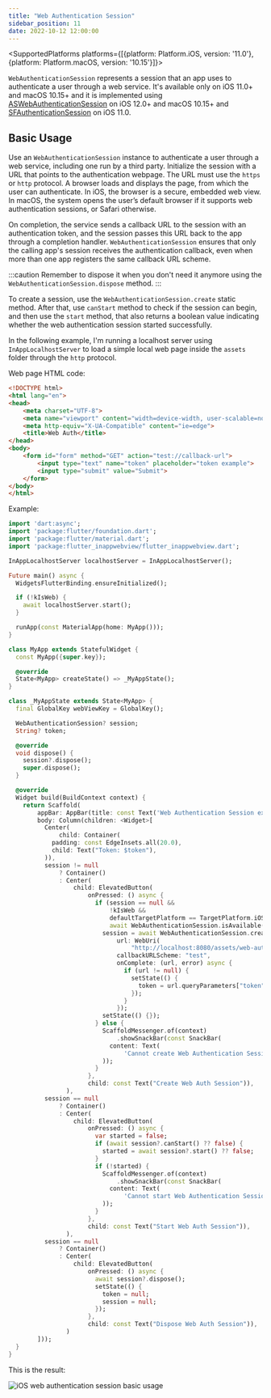 ```yaml
---
title: "Web Authentication Session"
sidebar_position: 11
date: 2022-10-12 12:00:00
---
```



<SupportedPlatforms
    platforms={[{platform: Platform.iOS, version: '11.0'}, {platform: Platform.macOS, version: '10.15'}]}></SupportedPlatforms>

`WebAuthenticationSession` represents a session that an app uses to authenticate a user through a web service.
It's available only on iOS 11.0+ and macOS 10.15+ and it is implemented using
[ASWebAuthenticationSession](https://developer.apple.com/documentation/authenticationservices/aswebauthenticationsession) on iOS 12.0+ and macOS 10.15+
and [SFAuthenticationSession](https://developer.apple.com/documentation/safariservices/sfauthenticationsession) on iOS 11.0.

## Basic Usage

Use an `WebAuthenticationSession` instance to authenticate a user through a web service, including one run by a third party.
Initialize the session with a URL that points to the authentication webpage. The URL must use the `https` or `http` protocol.
A browser loads and displays the page, from which the user can authenticate.
In iOS, the browser is a secure, embedded web view.
In macOS, the system opens the user’s default browser if it supports web authentication sessions, or Safari otherwise.

On completion, the service sends a callback URL to the session with an authentication token,
and the session passes this URL back to the app through a completion handler.
`WebAuthenticationSession` ensures that only the calling app's session receives the authentication callback,
even when more than one app registers the same callback URL scheme.

:::caution
Remember to dispose it when you don't need it anymore using the `WebAuthenticationSession.dispose` method.
:::

To create a session, use the `WebAuthenticationSession.create` static method.
After that, use `canStart` method to check if the session can begin, and then use the `start` method,
that also returns a boolean value indicating whether the web authentication session started successfully.

In the following example, I'm running a localhost server using `InAppLocalhostServer` to load
a simple local web page inside the `assets` folder through the `http` protocol.

Web page HTML code:
```html
<!DOCTYPE html>
<html lang="en">
<head>
    <meta charset="UTF-8">
    <meta name="viewport" content="width=device-width, user-scalable=no, initial-scale=1.0, maximum-scale=1.0, minimum-scale=1.0">
    <meta http-equiv="X-UA-Compatible" content="ie=edge">
    <title>Web Auth</title>
</head>
<body>
    <form id="form" method="GET" action="test://callback-url">
        <input type="text" name="token" placeholder="token example">
        <input type="submit" value="Submit">
    </form>
</body>
</html>
```

Example:
```dart
import 'dart:async';
import 'package:flutter/foundation.dart';
import 'package:flutter/material.dart';
import 'package:flutter_inappwebview/flutter_inappwebview.dart';

InAppLocalhostServer localhostServer = InAppLocalhostServer();

Future main() async {
  WidgetsFlutterBinding.ensureInitialized();

  if (!kIsWeb) {
    await localhostServer.start();
  }

  runApp(const MaterialApp(home: MyApp()));
}

class MyApp extends StatefulWidget {
  const MyApp({super.key});

  @override
  State<MyApp> createState() => _MyAppState();
}

class _MyAppState extends State<MyApp> {
  final GlobalKey webViewKey = GlobalKey();

  WebAuthenticationSession? session;
  String? token;

  @override
  void dispose() {
    session?.dispose();
    super.dispose();
  }

  @override
  Widget build(BuildContext context) {
    return Scaffold(
        appBar: AppBar(title: const Text('Web Authentication Session example')),
        body: Column(children: <Widget>[
          Center(
              child: Container(
            padding: const EdgeInsets.all(20.0),
            child: Text("Token: $token"),
          )),
          session != null
              ? Container()
              : Center(
                  child: ElevatedButton(
                      onPressed: () async {
                        if (session == null &&
                            !kIsWeb &&
                            defaultTargetPlatform == TargetPlatform.iOS &&
                            await WebAuthenticationSession.isAvailable()) {
                          session = await WebAuthenticationSession.create(
                              url: WebUri(
                                  "http://localhost:8080/assets/web-auth.html"),
                              callbackURLScheme: "test",
                              onComplete: (url, error) async {
                                if (url != null) {
                                  setState(() {
                                    token = url.queryParameters["token"];
                                  });
                                }
                              });
                          setState(() {});
                        } else {
                          ScaffoldMessenger.of(context)
                              .showSnackBar(const SnackBar(
                            content: Text(
                                'Cannot create Web Authentication Session!'),
                          ));
                        }
                      },
                      child: const Text("Create Web Auth Session")),
                ),
          session == null
              ? Container()
              : Center(
                  child: ElevatedButton(
                      onPressed: () async {
                        var started = false;
                        if (await session?.canStart() ?? false) {
                          started = await session?.start() ?? false;
                        }
                        if (!started) {
                          ScaffoldMessenger.of(context)
                              .showSnackBar(const SnackBar(
                            content: Text(
                                'Cannot start Web Authentication Session!'),
                          ));
                        }
                      },
                      child: const Text("Start Web Auth Session")),
                ),
          session == null
              ? Container()
              : Center(
                  child: ElevatedButton(
                      onPressed: () async {
                        await session?.dispose();
                        setState(() {
                          token = null;
                          session = null;
                        });
                      },
                      child: const Text("Dispose Web Auth Session")),
                )
        ]));
  }
}
```

This is the result:

![iOS web authentication session basic usage](./web-authentication-session/ios-web-authentication-session-basic-usage.gif "iOS web authentication session basic usage.")
